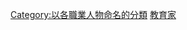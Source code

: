{{Wikipedia category|hidden=yes|container=yes}}
{{Eponymous category}}
[[Category:以各職業人物命名的分類|Category:以各職業人物命名的分類]]
[[Category:教育家|]]